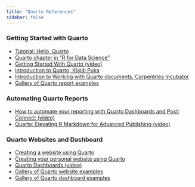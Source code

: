 ```yaml
---
title: "Quarto References"
sidebar: false
---
```


### Getting Started with Quarto

- [Tutorial: Hello, Quarto](https://quarto.org/docs/get-started/hello/rstudio.html)  
- [Quarto chapter in "R for Data Science"](https://r4ds.hadley.nz/quarto.html)  
- [Getting Started With Quarto (video)](https://www.youtube.com/watch?v=_f3latmOhew)
- [Introduction to Quarto, Klajdi Puka](https://kpuka.ca/resources/quarto_intro.html)  
- [Introduction to Working with Quarto documents, Carpentries Incubator](https://carpentries-incubator.github.io/reproducible-publications-quarto/02-quarto/03-quarto-documents/index.html)  
- [Gallery of Quarto report examples](https://quarto.org/docs/gallery/#articles-reports)  

### Automating Quarto Reports

- [How to automate your reporting with Quarto Dashboards and Posit Connect (video)](https://www.youtube.com/watch?v=xnJuXOw7iu8)  
- [Quarto: Elevating R Markdown for Advanced Publishing (video)](https://www.youtube.com/watch?v=8qR0wtJEDX4)  

### Quarto Websites and Dashboard  

- [Creating a website using Quarto](https://quarto.org/docs/websites/)  
- [Creating your personal website using Quarto](https://ucsb-meds.github.io/creating-quarto-websites/)  
- [Quarto Dashboards (video)](https://www.youtube.com/watch?v=_VGJIPRGTy4)  
- [Gallery of Quarto website examples](https://quarto.org/docs/gallery/#websites)  
- [Gallery of Quarto dashboard examples](https://quarto.org/docs/gallery/#dashboards)  
